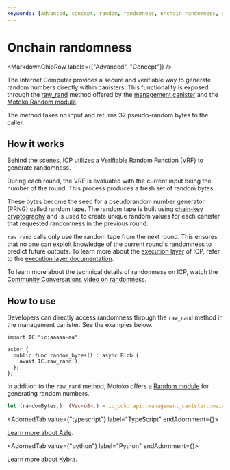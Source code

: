 ```yaml
---
keywords: [advanced, concept, random, randomness, onchain randomness, raw_rand]
---
```



# Onchain randomness

<MarkdownChipRow labels={["Advanced", "Concept"]} />

The Internet Computer provides a secure and verifiable way to generate random numbers directly within canisters. This functionality is exposed through the [raw_rand](/docs/references/ic-interface-spec) method offered by the [management canister](/docs/references/system-canisters/management-canister) and the [Motoko Random module](/docs/motoko/main/base/Random).

The method takes no input and returns 32 pseudo-random bytes to the caller.

## How it works
Behind the scenes, ICP utilizes a Verifiable Random Function (VRF) to generate randomness.

During each round, the VRF is evaluated with the current input being the number of the round. This process produces a fresh set of random bytes.

These bytes become the seed for a pseudorandom number generator (PRNG) called random tape. The random tape is built using [chain-key cryptography](https://learn.internetcomputer.org/hc/en-us/articles/34209486239252-Chain-Key-Cryptography) and is used to create unique random values for each canister that requested randomness in the previous round.

`raw_rand` calls only use the random tape from the next round. This ensures that no one can exploit knowledge of the current round's randomness to predict future outputs. To learn more about the [execution layer](https://learn.internetcomputer.org/hc/en-us/articles/34208985618836-Execution-Layer) of ICP, refer to the [execution layer documentation](https://internetcomputer.org/how-it-works/execution-layer/).

To learn more about the technical details of randomness on ICP, watch the [Community Conversations video on randomness](https://www.youtube.com/watch?v=nl5BuiWClD0).

## How to use
Developers can directly access randomness through the `raw_rand` method in the management canister. See the examples below.

<AdornedTabs groupId="language">
<TabItem value="motoko" label="Motoko" default>

```motoko
import IC "ic:aaaaa-aa";

actor {
  public func random_bytes() : async Blob {
    await IC.raw_rand();
  };
};
```

In addition to the `raw_rand` method, Motoko offers a [Random module](/docs/motoko/main/base/Random) for generating random numbers.

</TabItem>

<TabItem value="rust" label="Rust">

```rust
let (randomBytes,): (Vec<u8>,) = ic_cdk::api::management_canister::main::raw_rand().await?;
```

</TabItem>

<AdornedTab value={"typescript"} label="TypeScript" endAdornment={<BetaChip />}>

[Learn more about Azle](https://demergent-labs.github.io/azle/timers.html).

</AdornedTab>

<AdornedTab value={"python"} label="Python" endAdornment={<BetaChip />}>

[Learn more about Kybra](https://demergent-labs.github.io/kybra/timers.html).

</AdornedTab>
</AdornedTabs>
